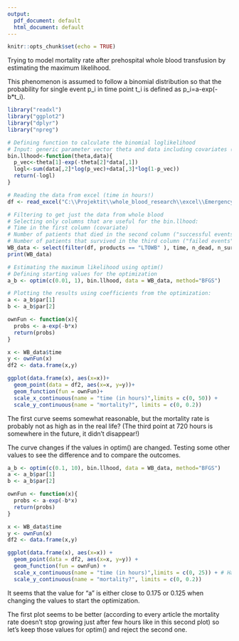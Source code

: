 ```yaml
---
output:
  pdf_document: default
  html_document: default
---
```

```r
knitr::opts_chunk$set(echo = TRUE)
```

Trying to model mortality rate after prehospital whole blood transfusion by estimating the maximum likelihood. 

This phenomenon is assumed to follow a binomial distribution so that the probability for single event p_i in time point t_i is defined as p_i=a-exp(-b*t_i). 

```r
library("readxl")
library("ggplot2")
library("dplyr")
library("npreg")
```

```r
# Defining function to calculate the binomial loglikelihood
# Input: generic parameter vector theta and data including covariates (explanatory variables) and corresponding observations (response variables)
bin.llhood<-function(theta,data){
  p_vec<-theta[1]-exp(-theta[2]*data[,1]) 
  logl<-sum(data[,2]*log(p_vec)+data[,3]*log(1-p_vec))
  return(-logl)
}
```

```r
# Reading the data from excel (time in hours!)
df <- read_excel("C:\\Projektit\\whole_blood_research\\excel\\Emergencyprocess_PHBT_splines.xlsx", sheet = "all_hours")

# Filtering to get just the data from whole blood
# Selecting only columns that are useful for the bin.llhood:
# Time in the first column (covariate)
# Number of patients that died in the second column ("successful events")
# Number of patients that survived in the third column ("failed events")
WB_data <- select(filter(df, products == "LTOWB" ), time, n_dead, n_survived)
print(WB_data)
```

```r
# Estimating the maximum likelihood using optim()
# Defining starting values for the optimization
a_b <- optim(c(0.01, 1), bin.llhood, data = WB_data, method="BFGS")

# Plotting the results using coefficients from the optimization:
a <- a_b$par[1]
b <- a_b$par[2]

ownFun <- function(x){
  probs <- a-exp(-b*x)
  return(probs)
}

x <- WB_data$time
y <- ownFun(x)
df2 <- data.frame(x,y)

ggplot(data.frame(x), aes(x=x))+
  geom_point(data = df2, aes(x=x, y=y))+
  geom_function(fun = ownFun)+
  scale_x_continuous(name = "time (in hours)",limits = c(0, 50)) +
  scale_y_continuous(name = "mortality?", limits = c(0, 0.2))

```
The first curve seems somewhat reasonable, but the mortality rate is probably not as high as in the real life? (The third point at 720 hours is somewhere in the future, it didn't disappear!)

The curve changes if the values in optim() are changed. Testing some other values to see the difference and to compare the outcomes.
```r
a_b <- optim(c(0.1, 10), bin.llhood, data = WB_data, method="BFGS")
a <- a_b$par[1]
b <- a_b$par[2]

ownFun <- function(x){
  probs <- a-exp(-b*x)
  return(probs)
}

x <- WB_data$time
y <- ownFun(x)
df2 <- data.frame(x,y)

ggplot(data.frame(x), aes(x=x)) +
  geom_point(data = df2, aes(x=x, y=y)) +
  geom_function(fun = ownFun) +
  scale_x_continuous(name = "time (in hours)",limits = c(0, 25)) + # Had to change limits to see anything
  scale_y_continuous(name = "mortality?", limits = c(0, 0.2))

```
It seems that the value for "a" is either close to 0.175 or 0.125 when changing the values to start the optimization.

The first plot seems to be better (according to every article the mortality rate doesn't stop growing just after few hours like in this second plot) so let's keep those values for optim() and reject the second one.